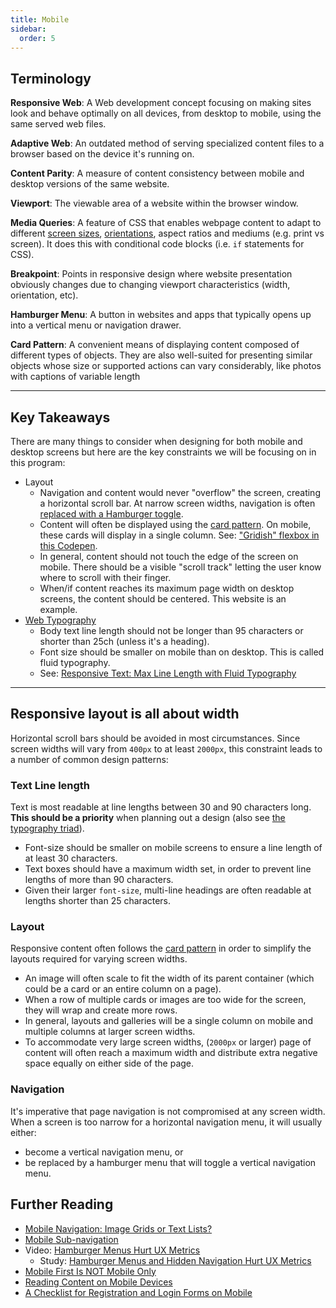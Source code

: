 ```yaml
---
title: Mobile
sidebar:
  order: 5
---
```


## Terminology
**Responsive Web**: A Web development concept focusing on making sites look and behave optimally on all devices, from desktop to mobile, using the same served web files.

**Adaptive Web**: An outdated method of serving specialized content files to a browser based on the device it's running on.

**Content Parity**: A measure of content consistency between mobile and desktop versions of the same website.

**Viewport**: The viewable area of a website within the browser window.

**Media Queries**: A feature of CSS that enables webpage content to adapt to different [screen sizes](https://codepen.io/browsertherapy/pen/mdPaZdW), [orientations](https://codepen.io/acidtone/pen/QWLZxRx), aspect ratios and mediums (e.g. print vs screen). It does this with conditional code blocks (i.e. `if` statements for CSS).

**Breakpoint**: Points in responsive design where website presentation obviously changes due to changing viewport characteristics (width, orientation, etc).

**Hamburger Menu**: A button in websites and apps that typically opens up into a vertical menu or navigation drawer.

**Card Pattern**: A convenient means of displaying content composed of different types of objects. They are also well-suited for presenting similar objects whose size or supported actions can vary considerably, like photos with captions of variable length

---

## Key Takeaways
There are many things to consider when designing for both mobile and desktop screens but here are the key constraints we will be focusing on in this program:
- Layout
    - Navigation and content would never "overflow" the screen, creating a horizontal scroll bar. At narrow screen widths, navigation is often [replaced with a Hamburger toggle](https://codepen.io/acidtone/pen/xxqmWXb).
    - Content will often be displayed using the [card pattern](https://rubygarage.org/blog/card-based-design-best-practices). On mobile, these cards will display in a single column. See: ["Gridish" flexbox in this Codepen](https://codepen.io/acidtone/pen/ZEpgMGL).
    - In general, content should not touch the edge of the screen on mobile. There should be a visible "scroll track" letting the user know where to scroll with their finger.
    - When/if content reaches its maximum page width on desktop screens, the content should be centered. This website is an example.
- [Web Typography](web-typography)
    - Body text line length should not be longer than 95 characters or shorter than 25ch (unless it's a heading).
    - Font size should be smaller on mobile than on desktop. This is called fluid typography.
    - See: [Responsive Text: Max Line Length with Fluid Typography](https://codepen.io/browsertherapy/pen/RwaJmbx)

---

## Responsive layout is all about width
Horizontal scroll bars should be avoided in most circumstances. Since screen widths will vary from `400px` to at least `2000px`, this constraint leads to a number of common design patterns:

### Text Line length
Text is most readable at line lengths between 30 and 90 characters long. **This should be a priority** when planning out a design (also see [the typography triad](web-typography)).
- Font-size should be smaller on mobile screens to ensure a line length of at least 30 characters.
- Text boxes should have a maximum width set, in order to prevent line lengths of more than 90 characters.
- Given their larger `font-size`, multi-line headings are often readable at lengths shorter than 25 characters.

### Layout
Responsive content often follows the [card pattern](https://www.google.com/search?q=ux+card+pattern) in order to simplify the layouts required for varying screen widths.
- An image will often scale to fit the width of its parent container (which could be a card or an entire column on a page).
- When a row of multiple cards or images are too wide for the screen, they will wrap and create more rows.
- In general, layouts and galleries will be a single column on mobile and multiple columns at larger screen widths.
- To accommodate very large screen widths, (`2000px` or larger) page of content will often reach a maximum width and distribute extra negative space equally on either side of the page.

### Navigation
It's imperative that page navigation is not compromised at any screen width. When a screen is too narrow for a horizontal navigation menu, it will usually either:
- become a vertical navigation menu, or
- be replaced by a hamburger menu that will toggle a vertical navigation menu.

## Further Reading
- [Mobile Navigation: Image Grids or Text Lists?](https://www.nngroup.com/articles/image-vs-list-mobile-navigation/)
- [Mobile Sub-navigation](https://www.nngroup.com/articles/mobile-subnavigation/)
- Video: [Hamburger Menus Hurt UX Metrics](https://www.nngroup.com/videos/hamburger-menus/)
    - Study: [Hamburger Menus and Hidden Navigation Hurt UX Metrics](https://www.nngroup.com/articles/hamburger-menus/)
- [Mobile First Is NOT Mobile Only](https://www.nngroup.com/articles/mobile-first-not-mobile-only/)
- [Reading Content on Mobile Devices](https://www.nngroup.com/articles/mobile-content/)
- [A Checklist for Registration and Login Forms on Mobile](https://www.nngroup.com/articles/checklist-registration-login/)
